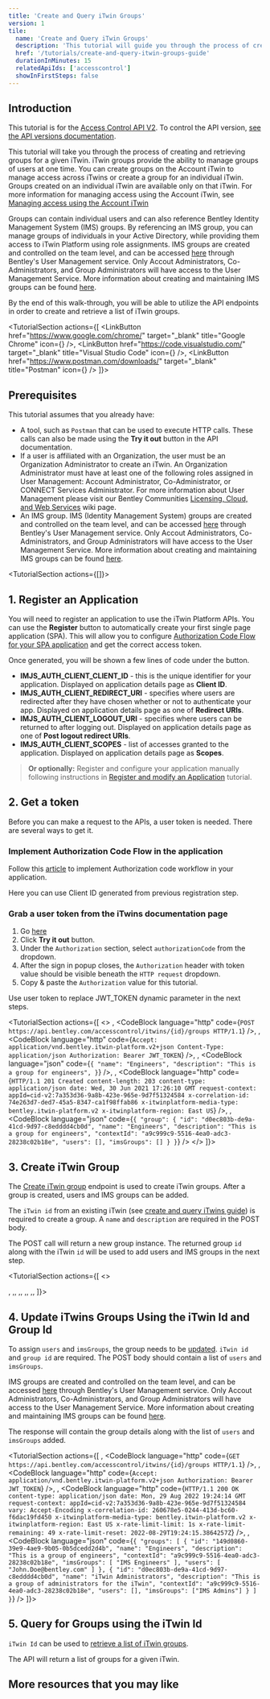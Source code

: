 ```yaml
---
title: 'Create and Query iTwin Groups'
version: 1
tile:
  name: 'Create and Query iTwin Groups'
  description: 'This tutorial will guide you through the process of creating and querying groups on an iTwin'
  href: '/tutorials/create-and-query-itwin-groups-guide'
  durationInMinutes: 15
  relatedApiIds: ['accesscontrol']
  showInFirstSteps: false
---
```


<Introduction
  skillLevel="Basic"
  durationInMinutes="15">

## Introduction

<Alert>

This tutorial is for the [Access Control API V2](/apis/access-control-v2/overview/). To control the API version, [see the API versions documentation](/apis/overview/lifecycle/#api-versions).

</Alert>

This tutorial will take you through the process of creating and retrieving groups for a given iTwin. iTwin groups provide the ability to manage groups of users at one time. You can create groups on the Account iTwin to manage access across iTwins or create a group for an individual iTwin. Groups created on an individual iTwin are available only on that iTwin. For more information for managing access using the Account iTwin, see [Managing access using the Account iTwin](/apis/access-control/#managingaccessusingtheaccountitwin)

Groups can contain individual users and can also reference Bentley Identity Management System (IMS) groups. By referencing an IMS group, you can manage groups of individuals in your Active Directory, while providing them access to iTwin Platform using role assignments. IMS groups are created and controlled on the team level, and can be accessed [here](https://usermanagement.bentley.com/management/users) through Bentley's User Management service. Only Accout Administrators, Co-Administrators, and Group Administrators will have access to the User Management Service. More information about creating and maintaining IMS groups can be found [here](https://bentleysystems.service-now.com/community?id=kb_article_view&sys_kb_id=bb24d04d47f9c2909091861f536d43ff).

By the end of this walk-through, you will be able to utilize the API endpoints in order to create and retrieve a list of iTwin groups.

</Introduction>

<TutorialSection
actions={[
<LinkButton
href="https://www.google.com/chrome/"
target="_blank"
title="Google Chrome"
icon={<GoogleChromeIcon />}
/>,
<LinkButton
href="https://code.visualstudio.com/"
target="_blank"
title="Visual Studio Code"
icon={<VSCodeIcon />}
/>,
<LinkButton
href="https://www.postman.com/downloads/"
target="_blank"
title="Postman"
icon={<PostmanIcon />}
/>
]}>

## Prerequisites

This tutorial assumes that you already have:

- A tool, such as `Postman` that can be used to execute HTTP calls. These calls can also be made using the **Try it out** button in the API documentation.
- If a user is affiliated with an Organization, the user must be an Organization Administrator to create an iTwin. An Organization Administrator
  must have at least one of the following roles assigned in User Management: Account Administrator, Co-Administrator, or CONNECT Services Administrator. For more information about User Management please visit our Bentley Communities [Licensing, Cloud, and Web Services](https://bentleysystems.service-now.com/community?id=kb_article_view&sys_kb_id=1e5410491b7d8a90f3fc5287624bcb57) wiki page.
- An IMS group. IMS (Identity Management System) groups are created and controlled on the team level, and can be accessed [here](https://usermanagement.bentley.com/management/users) through Bentley's User Management service. Only Accout Administrators, Co-Administrators, and Group Administrators will have access to the User Management Service. More information about creating and maintaining IMS groups can be found [here](https://bentleysystems.service-now.com/community?id=kb_article_view&sys_kb_id=bb24d04d47f9c2909091861f536d43ff).

</TutorialSection>

<TutorialSection actions={[<CreateSPAButton clientName="Create and Query iTwins tutorial"/>]}>

## 1. Register an Application

You will need to register an application to use the iTwin Platform APIs. You can use the **Register** button to automatically create your first single page application (SPA). This will allow you to configure [Authorization Code Flow for your SPA application](/apis/overview/authorization/#authorizesinglepageapplicationsspaanddesktopmobileapplicationsnative) and get the correct access token.

Once generated, you will be shown a few lines of code under the button.

- **IMJS_AUTH_CLIENT_CLIENT_ID** - this is the unique identifier for your application. Displayed on application details page as **Client ID**.
- **IMJS_AUTH_CLIENT_REDIRECT_URI** - specifies where users are redirected after they have chosen whether or not to authenticate your app. Displayed on application details page as one of **Redirect URIs**.
- **IMJS_AUTH_CLIENT_LOGOUT_URI** - specifies where users can be returned to after logging out. Displayed on application details page as one of **Post logout redirect URIs**.
- **IMJS_AUTH_CLIENT_SCOPES** - list of accesses granted to the application. Displayed on application details page as **Scopes**.

> **Or optionally:** Register and configure your application manually following instructions in [Register and modify an Application](/tutorials/register-and-modify-application/) tutorial.

</TutorialSection>

<TutorialSection>

## 2. Get a token

Before you can make a request to the APIs, a user token is needed. There are several ways to get it.

### Implement Authorization Code Flow in the application

Follow this [article](/apis/overview/authorization/) to implement Authorization code workflow in your application.

<Alert type="informational">

Here you can use Client ID generated from previous registration step.

</Alert>

### Grab a user token from the iTwins documentation page

1. Go [here](/apis/access-control/operations/get-iTwin-roles/)
2. Click **Try it out** button.
3. Under the `Authorization` section, select `authorizationCode` from the dropdown.
4. After the sign in popup closes, the `Authorization` header with token value should be visible beneath the `HTTP request` dropdown.
5. Copy & paste the `Authorization` value for this tutorial.

<Alert type="informational">

Use user token to replace JWT_TOKEN dynamic parameter in the next steps.

</Alert>

</TutorialSection>

<TutorialSection actions={[
  <>
    <Title>Request Syntax</Title>,
    <CodeBlock
      language="http"
      code={`POST https://api.bentley.com/accesscontrol/itwins/{id}/groups HTTP/1.1`} />,
    <Title>Request Headers</Title>,
    <CodeBlock
      language="http"
      code={`Accept: application/vnd.bentley.itwin-platform.v2+json
Content-Type: application/json
Authorization: Bearer JWT_TOKEN`} />,
    <Title>Request Body</Title>,
    <CodeBlock language="json"
      code={`{
        "name": "Engineers",
        "description": "This is a group for engineers",
      }`}
  />,
    <Title>Response Headers</Title>,
    <CodeBlock
      language="http"
      code={`HTTP/1.1 201 Created
content-length: 203
content-type: application/json
date: Wed, 30 Jun 2021 17:26:10 GMT
request-context: appId=cid-v2:7a353d36-9a8b-423e-965e-9d7f51324584
x-correlation-id: 74e263d7-ded7-45a5-8347-ca1f98ffab86
x-itwinplatform-media-type: bentley.itwin-platform.v2
x-itwinplatform-region: East US`} />,
    <Title>Response Body</Title>,
    <CodeBlock language="json"
      code={`{
            "group": {
                "id": "d0ec803b-de9a-41cd-9d97-c8edddd4cb0d",
                "name": "Engineers",
                "description": "This is a group for engineers",
                "contextId": "a9c999c9-5516-4ea0-adc3-28238c02b18e",
                "users": [],
                "imsGroups": []
            }
        }`}
      />
  </>
]}>

## 3. Create iTwin Group

The [Create iTwin group](/apis/access-control/operations/create-iTwin-groups/) endpoint is used to create iTwin groups. After a group is created, users and IMS groups can be added.

The `iTwin id` from an existing iTwin (see [create and query iTwins guide](/tutorials/create-and-query-itwins-guide/)) is required to create a group. A `name` and `description` are required in the POST body.

The POST call will return a new group instance. The returned group `id` along with the iTwin `id` will be used to add users and IMS groups in the next step.

</TutorialSection>

<TutorialSection actions={[
<>
  <Title>Request Syntax</Title>,
  <CodeBlock
    language="http"
    code={`PATCH https://api.bentley.com/accesscontrol/itwins/{id}/groups/{groupId} HTTP/1.1`}
  />,<Title>Request Headers</Title>,
  <CodeBlock
    language="http"
    code={`Accept: application/vnd.bentley.itwin-platform.v2+json
Content-Type: application/json
Authorization: Bearer JWT_TOKEN`}
  />
  ,<Title>Request Body</Title>,
  <CodeBlock
    language="json"
    code={`{
        "name": "A new Group name",
        "description": "A new Group description",
        "imsGroups": [
          "IMS Engineers"
        ],
        "users": [
            "John.Doe@bentley.com"
        ]
  }`}
  />
  ,<Title>Response Headers</Title>,
  <CodeBlock
    language="http"
    code={`HTTP/1.1 200 OK
content-length: 324
content-type: application/json
date: Wed, 30 Jun 2021 18:17:39 GMT
request-context: appId=cid-v2:7a353d36-9a8b-423e-965e-9d7f51324584
x-correlation-id: f16d2765-4a9c-40a4-995e-bd7c6b8b8d4a
x-itwinplatform-media-type: bentley.itwin-platform.v2
x-itwinplatform-region: East US`}
  />
  ,<Title>Response Body</Title>,
  <CodeBlock
    language="json"
    code={`{
    "group":{
      "id":"10a2d277-ea41-4e81-b309-f7a9aea09d51",
      "name": "A new Group name",
      "description": "A new Group description",
      "contextId": "a9c999c9-5516-4ea0-adc3-28238c02b18e",
      "imsGroups": [
        "IMS Engineers"
      ],
      "users": [
          "John.Doe@bentley.com"
      ]
    }
  }`}
  />
</>
]}>

## 4. Update iTwins Groups Using the iTwin Id and Group Id

To assign `users` and `imsGroups`, the group needs to be [updated](/apis/access-control/operations/update-iTwin-group/). `iTwin id` and `group id` are required. The POST body should contain a list of `users` and `imsGroups`.

IMS groups are created and controlled on the team level, and can be accessed [here](https://usermanagement.bentley.com/management/users) through Bentley's User Management service. Only Accout Administrators, Co-Administrators, and Group Administrators will have access to the User Management Service. More information about creating and maintaining IMS groups can be found [here](https://bentleysystems.service-now.com/community?id=kb_article_view&sys_kb_id=bb24d04d47f9c2909091861f536d43ff).

The response will contain the group details along with the list of `users` and `imsGroups` added.

</TutorialSection>

<TutorialSection actions={[
    <Title>Request Syntax</Title>,
    <CodeBlock
      language="http"
      code={`GET https://api.bentley.com/accesscontrol/itwins/{id}/groups HTTP/1.1`} />,
    <Title>Request Headers</Title>,
    <CodeBlock
      language="http"
      code={`Accept: application/vnd.bentley.itwin-platform.v2+json
Authorization: Bearer JWT_TOKEN`} />,
    <Title>Response Headers</Title>,
    <CodeBlock
      language="http"
      code={`HTTP/1.1 200 OK
content-type: application/json
date: Mon, 29 Aug 2022 19:24:14 GMT
request-context: appId=cid-v2:7a353d36-9a8b-423e-965e-9d7f51324584
vary: Accept-Encoding
x-correlation-id: 260678e5-0244-413d-bc60-f6dac19fd450
x-itwinplatform-media-type: bentley.itwin-platform.v2
x-itwinplatform-region: East US
x-rate-limit-limit: 1s
x-rate-limit-remaining: 49
x-rate-limit-reset: 2022-08-29T19:24:15.3864257Z`} />,
    <Title>Response Body</Title>,
    <CodeBlock language="json"
      code={`{
        "groups": [
            {
                "id": "149d0860-39e9-4ae9-9b05-0b5dcedd2d4b",
                "name": "Engineers",
                "description": "This is a group of engineers",
                "contextId": "a9c999c9-5516-4ea0-adc3-28238c02b18e",
                "imsGroups": [
                  "IMS Engineers"
                ],
                "users": [
                    "John.Doe@bentley.com"
                ]
            },
            {
                "id": "d0ec803b-de9a-41cd-9d97-c8edddd4cb0d",
                "name": "iTwin Administrators",
                "description": "This is a group of administrators for the iTwin",
                "contextId": "a9c999c9-5516-4ea0-adc3-28238c02b18e",
                "users": [],
                "imsGroups": ["IMS Admins"]
            }
        ]
    }`}
  />
]}>

## 5. Query for Groups using the iTwin Id

`iTwin Id` can be used to [retrieve a list of iTwin groups](/apis/access-control/operations/get-iTwin-groups/).

The API will return a list of groups for a given iTwin.

</TutorialSection>

<ContinueLearningSection>

## More resources that you may like

<TileList>
  <LinkCard
    title="Create and Query iTwins Guide"
    href="/tutorials/create-and-query-itwins-guide/"
    description="Tutorial for creating and querying iTwins."
    isExternal={false}
  />
  <LinkCard
    title="Manage Group Members on iTwins Guide"
    href="/tutorials/manage-group-members-on-itwins-guide"
    description="Tutorial for managing group members on your iTwins."
    isExternal={false}
  />
</TileList>

</ContinueLearningSection>
